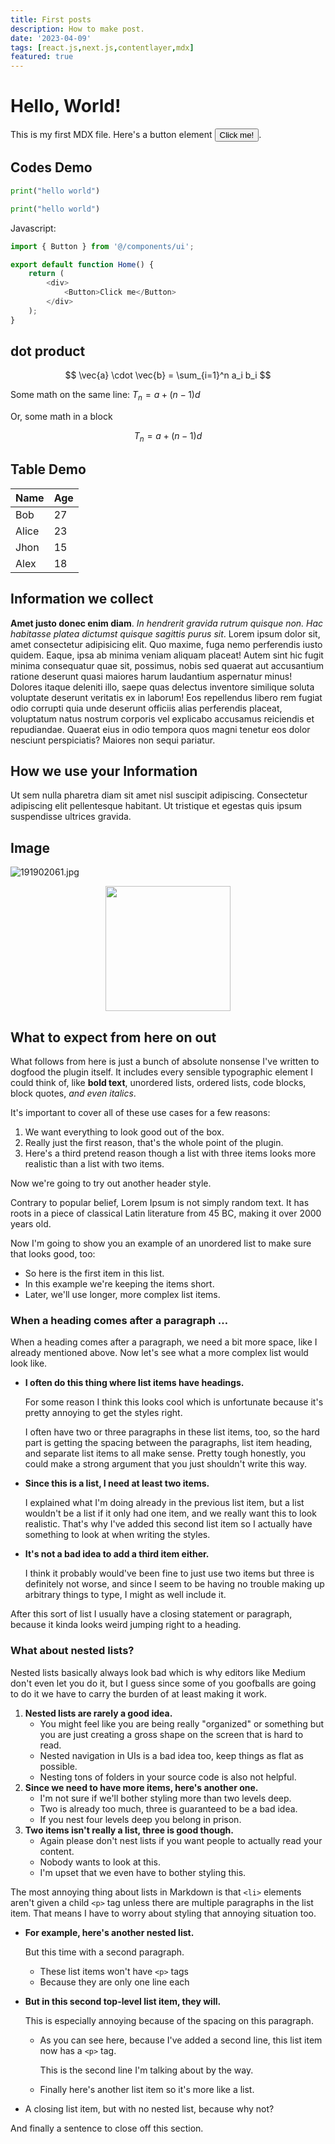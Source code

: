 ```yaml
---
title: First posts
description: How to make post.
date: '2023-04-09'
tags: [react.js,next.js,contentlayer,mdx]
featured: true
---
```


# Hello, World!

This is my first MDX file. Here's a button element <button>Click me!</button>.

## Codes Demo

```py
print("hello world")
```

```py showLineNumbers
print("hello world")
```

Javascript:

```js showLineNumbers{10} title="app/page.tsx" {1-3,6} /Home/#i /Button/#b
import { Button } from '@/components/ui';

export default function Home() {
	return (
		<div>
			<Button>Click me</Button>
		</div>
	);
}
```

## dot product

$$
\vec{a} \cdot \vec{b} = \sum_{i=1}^n a_i b_i
$$

Some math on the same line: $T_n = a + (n-1)d$

Or, some math in a block

$$
T_n = a + (n-1)d
$$

## Table Demo

| Name  | Age |
| ----- | --- |
| Bob   | 27  |
| Alice | 23  |
| Jhon  | 15  |
| Alex  | 18  |

## Information we collect

**Amet justo donec enim diam**. _In hendrerit gravida rutrum quisque non. Hac habitasse platea dictumst quisque sagittis purus sit_. Lorem ipsum dolor sit, amet consectetur adipisicing elit. Quo maxime, fuga nemo perferendis iusto quidem. Eaque, ipsa ab minima veniam aliquam placeat! Autem sint hic fugit minima consequatur quae sit, possimus, nobis sed quaerat aut accusantium ratione deserunt quasi maiores harum laudantium aspernatur minus! Dolores itaque deleniti illo, saepe quas delectus inventore similique soluta voluptate deserunt veritatis ex in laborum! Eos repellendus libero rem fugiat odio corrupti quia unde deserunt officiis alias perferendis placeat, voluptatum natus nostrum corporis vel explicabo accusamus reiciendis et repudiandae. Quaerat eius in odio tempora quos magni tenetur eos dolor nesciunt perspiciatis? Maiores non sequi pariatur.

## How we use your Information

Ut sem nulla pharetra diam sit amet nisl suscipit adipiscing. Consectetur adipiscing elit pellentesque habitant. Ut tristique et egestas quis ipsum suspendisse ultrices gravida.

## Image

![191902061.jpg](/191902061.jpg)

<p align='center'>
	<img width='200' height='200' src='/191902061.jpg' />
</p>

## What to expect from here on out

What follows from here is just a bunch of absolute nonsense I've written to dogfood the plugin itself. It includes every sensible typographic element I could think of, like **bold text**, unordered lists, ordered lists, code blocks, block quotes, _and even italics_.

It's important to cover all of these use cases for a few reasons:

1.  We want everything to look good out of the box.
2.  Really just the first reason, that's the whole point of the plugin.
3.  Here's a third pretend reason though a list with three items looks more realistic than a list with two items.

Now we're going to try out another header style.

Contrary to popular belief, Lorem Ipsum is not simply random text. It has roots in a piece of classical Latin literature from 45 BC, making it over 2000 years old.

Now I'm going to show you an example of an unordered list to make sure that looks good, too:

- So here is the first item in this list.
- In this example we're keeping the items short.
- Later, we'll use longer, more complex list items.

### When a heading comes after a paragraph …

When a heading comes after a paragraph, we need a bit more space, like I already mentioned above. Now let's see what a more complex list would look like.

- **I often do this thing where list items have headings.**

  For some reason I think this looks cool which is unfortunate because it's pretty annoying to get the styles right.

  I often have two or three paragraphs in these list items, too, so the hard part is getting the spacing between the paragraphs, list item heading, and separate list items to all make sense. Pretty tough honestly, you could make a strong argument that you just shouldn't write this way.

- **Since this is a list, I need at least two items.**

  I explained what I'm doing already in the previous list item, but a list wouldn't be a list if it only had one item, and we really want this to look realistic. That's why I've added this second list item so I actually have something to look at when writing the styles.

- **It's not a bad idea to add a third item either.**

  I think it probably would've been fine to just use two items but three is definitely not worse, and since I seem to be having no trouble making up arbitrary things to type, I might as well include it.

After this sort of list I usually have a closing statement or paragraph, because it kinda looks weird jumping right to a heading.

### What about nested lists?

Nested lists basically always look bad which is why editors like Medium don't even let you do it, but I guess since some of you goofballs are going to do it we have to carry the burden of at least making it work.

1.  **Nested lists are rarely a good idea.**
    - You might feel like you are being really "organized" or something but you are just creating a gross shape on the screen that is hard to read.
    - Nested navigation in UIs is a bad idea too, keep things as flat as possible.
    - Nesting tons of folders in your source code is also not helpful.
2.  **Since we need to have more items, here's another one.**
    - I'm not sure if we'll bother styling more than two levels deep.
    - Two is already too much, three is guaranteed to be a bad idea.
    - If you nest four levels deep you belong in prison.
3.  **Two items isn't really a list, three is good though.**
    - Again please don't nest lists if you want people to actually read your content.
    - Nobody wants to look at this.
    - I'm upset that we even have to bother styling this.

The most annoying thing about lists in Markdown is that `<li>` elements aren't given a child `<p>` tag unless there are multiple paragraphs in the list item. That means I have to worry about styling that annoying situation too.

- **For example, here's another nested list.**

  But this time with a second paragraph.

  - These list items won't have `<p>` tags
  - Because they are only one line each

- **But in this second top-level list item, they will.**

  This is especially annoying because of the spacing on this paragraph.

  - As you can see here, because I've added a second line, this list item now has a `<p>` tag.

    This is the second line I'm talking about by the way.

  - Finally here's another list item so it's more like a list.

- A closing list item, but with no nested list, because why not?

And finally a sentence to close off this section.
